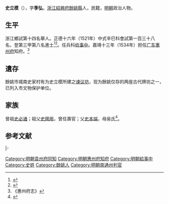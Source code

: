 {{明清人物信息框
| 姓名 = 史立模
| 原名 =
| 圖片名稱= 
| 圖片大小 =
| 圖片說明 = 
| 最高職務 =
| 國家 = 大明 
| 爵位 =
| 籍貫 = 浙江紹興府餘姚縣
| 族裔 = 
| 字號 = 字季弘
| 諡號 =
| 出生日期 = 生年不詳
| 出生地點 = <!---浙江紹興府餘姚縣--->
| 逝世日期 = 卒年不詳 
| 逝世地點 =
| 墓葬 =
| 配偶 = 
| 親屬 = 
| 出身 =
* 正德十六年辛巳科同進士出身
| 經歷 =
| 著作 =  
}}
'''史立模'''（{{bd|？||？|catIdx=}}），字'''季弘'''，[[浙江|浙江]][[紹興府|紹興府]][[餘姚縣|餘姚縣]]人，民籍，[[明朝|明朝]]政治人物。

== 生平 ==
浙江鄉試第十四名舉人。正德十六年（1521年）中式辛巳科會試第一百三十八名，登第三甲第八名進士<ref>{{Cite book|title=《皇明贡举考》卷五|last=（明）[[张朝瑞|张朝瑞]]|first=|publisher=《续修四库全书》史部第828册|year=|isbn=|location=|pages=}}</ref><ref>{{Cite book|title=贡举志五种 上|last=鲁小俊，江俊伟著|first=|publisher=武汉：武汉大学出版社|year=2009|isbn=978-7-307-07043-1|location=|pages=}}</ref>。任兵科[[给事中|给事中]]。嘉靖十三年（1534年）担任[[广东承宣布政使司|广东]][[惠州府|惠州府]]知府。<ref>《惠州府志》</ref>

==遺存==
餘姚市城南史家村有为史立模所建之[[谏议坊|谏议坊]]，现为餘姚仅存的两座古代牌坊之一，已列入市文物保护单位。

== 家族 ==
曾祖[[史必通|史必通]]；祖父[[史國用|史國用]]，曾任壽官；父[[史本端|史本端]]，母吳氏<ref>{{Cite book|title=天一阁藏明代科举录选刊 登科录 点校本|last=龚延明主编|first=|publisher=宁波出版社|year=2016|isbn=978-7-5526-2320-8|location=宁波|pages=|quote=《天一閣藏明代科舉錄選刊.登科錄》之《正德十六年辛巳科進士登科錄》}}</ref>。

==参考文献==
{{reflist}}

{{start box}}
{{s-off}}
{{s-before|[[郭敦|郭敦]]}}
{{s-title|明朝袁州府同知|嘉靖年間}}
{{s-after|[[章九思|章九思]]}}
|-
{{succession box|[[蒋淦|蒋淦]]|[[李玘_(嘉靖進士)|李玘]]|明朝惠州府知府|<small>嘉靖十三年（1534年）上任</small>}}
{{end box}}
{{正德十六年辛巳科殿試金榜}}

{{DEFAULTSORT:Shi史}}
[[Category:明朝袁州府同知|Category:明朝袁州府同知]]
[[Category:明朝惠州府知府|Category:明朝惠州府知府]]
[[Category:明朝給事中|Category:明朝給事中]]
[[Category:史姓|Category:史姓]]
[[Category:餘姚人|Category:餘姚人]]
[[Category:明朝南通州判官|Category:明朝南通州判官]]